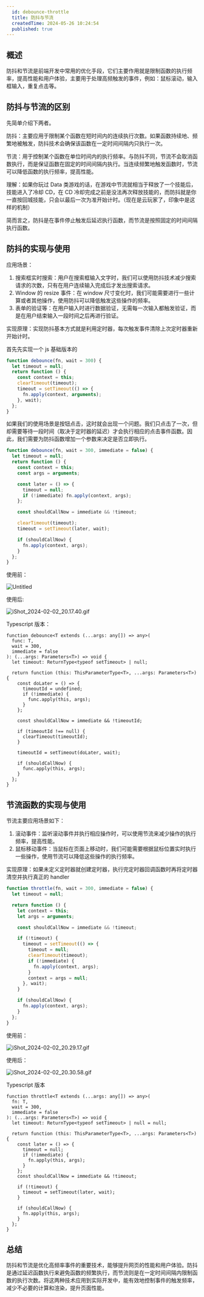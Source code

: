 ```yaml
---
  id: debounce-throttle
  title: 防抖与节流
  createdTime: 2024-05-26 10:24:54
  published: true
---
```


## 概述

防抖和节流是前端开发中常用的优化手段，它们主要作用就是限制函数的执行频率，提高性能和用户体验，主要用于处理高频触发的事件，例如：鼠标滚动，输入框输入，重复点击等。

## 防抖与节流的区别

先简单介绍下两者。

防抖：主要应用于限制某个函数在短时间内的连续执行次数。如果函数持续地、频繁地被触发，防抖技术会确保该函数在一定时间间隔内只执行一次。

节流：用于控制某个函数在单位时间内的执行频率。与防抖不同，节流不会取消函数执行，而是保证函数在固定的时间间隔内执行。当连续频繁地触发函数时，节流可以降低函数的执行频率，提高性能。

理解：如果你玩过 Data 类游戏的话，在游戏中节流就相当于释放了一个技能后，技能进入了冷却 CD，在 CD 冷却完成之前是没法再次释放技能的，而防抖就是你一直按回城技能，只会以最后一次为准开始计时。（现在是云玩家了，印象中是这样的机制）

简而言之，防抖是在事件停止触发后延迟执行函数，而节流是按照固定的时间间隔执行函数。

## 防抖的实现与使用

应用场景：

1. 搜索框实时搜索：用户在搜索框输入文字时，我们可以使用防抖技术减少搜索请求的次数，只有在用户连续输入完成后才发出搜索请求。
2. Window 的 resize 事件：在 window 尺寸变化时，我们可能需要进行一些计算或者其他操作，使用防抖可以降低触发这些操作的频率。
3. 表单的验证等：在用户输入时进行数据验证，无需每一次输入都触发验证，而是在用户结束输入一段时间之后再进行验证。

实现原理：实现防抖基本方式就是利用定时器，每次触发事件清除上次定时器重新开始计时。

首先先实现一个 js 基础版本的

```jsx
function debounce(fn, wait = 300) {
  let timeout = null;
  return function () {
    const context = this;
    clearTimeout(timeout);
    timeout = setTimeout(() => {
      fn.apply(context, arguments);
    }, wait);
  };
}
```

如果我们的使用场景是按钮点击，这时就会出现一个问题。我们只点击了一次，但却需要等待一段时间（取决于定时器的延迟）才会执行相应的点击事件函数。因此，我们需要为防抖函数增加一个参数来决定是否立即执行。

```jsx
function debounce(fn, wait = 300, immediate = false) {
  let timeout = null;
  return function () {
    const context = this;
    const args = arguments;

    const later = () => {
      timeout = null;
      if (!immediate) fn.apply(context, args);
    };

    const shouldCallNow = immediate && !timeout;

    clearTimeout(timeout);
    timeout = setTimeout(later, wait);

    if (shouldCallNow) {
      fn.apply(context, args);
    }
  };
}
```

使用前：

![Untitled](https://prod-files-secure.s3.us-west-2.amazonaws.com/9869198d-673f-4bfb-bdc4-d1300440dbc9/83e04583-c173-48f5-8a6a-81278ec047f9/Untitled.gif)

使用后:

![iShot_2024-02-02_20.17.40.gif](https://prod-files-secure.s3.us-west-2.amazonaws.com/9869198d-673f-4bfb-bdc4-d1300440dbc9/221da8cf-7732-43c4-8b75-c2f192ad5cc0/iShot_2024-02-02_20.17.40.gif)

Typescript 版本：

```tsx
function debounce<T extends (...args: any[]) => any>(
  func: T,
  wait = 300,
  immediate = false
): (...args: Parameters<T>) => void {
  let timeout: ReturnType<typeof setTimeout> | null;

  return function (this: ThisParameterType<T>, ...args: Parameters<T>) {
    const doLater = () => {
      timeoutId = undefined;
      if (!immediate) {
        func.apply(this, args);
      }
    };

    const shouldCallNow = immediate && !timeoutId;

    if (timeoutId !== null) {
      clearTimeout(timeoutId);
    }

    timeoutId = setTimeout(doLater, wait);

    if (shouldCallNow) {
      func.apply(this, args);
    }
  };
}
```

## 节流函数的实现与使用

节流主要应用场景如下：

1. 滚动事件：监听滚动事件并执行相应操作时，可以使用节流来减少操作的执行频率，提高性能。
2. 鼠标移动事件：当鼠标在页面上移动时，我们可能需要根据鼠标位置实时执行一些操作，使用节流可以降低这些操作的执行频率。

实现原理：如果未定义定时器就创建定时器，执行完定时器回调函数时再将定时器清空并执行真正的 handler

```jsx
function throttle(fn, wait = 300, immediate = false) {
  let timeout = null;

  return function () {
    let context = this;
    let args = arguments;

    const shouldCallNow = immediate && !timeout;

    if (!timeout) {
      timeout = setTimeout(() => {
        timeout = null;
        clearTimeout(timeout);
        if (!immediate) {
          fn.apply(context, args);
        }
        context = args = null;
      }, wait);
    }

    if (shouldCallNow) {
      fn.apply(context, args);
    }
  };
}
```

使用前：

![iShot_2024-02-02_20.29.17.gif](https://prod-files-secure.s3.us-west-2.amazonaws.com/9869198d-673f-4bfb-bdc4-d1300440dbc9/957acec1-8f9f-4185-b79d-101bcb4b433e/iShot_2024-02-02_20.29.17.gif)

使用后：

![iShot_2024-02-02_20.30.58.gif](https://prod-files-secure.s3.us-west-2.amazonaws.com/9869198d-673f-4bfb-bdc4-d1300440dbc9/a0f15050-72a8-4a93-aea5-4b02387257e9/iShot_2024-02-02_20.30.58.gif)

Typescript 版本

```tsx
function throttle<T extends (...args: any[]) => any>(
  fn: T,
  wait = 300,
  immediate = false
): (...args: Parameters<T>) => void {
  let timeout: ReturnType<typeof setTimeout> | null = null;

  return function (this: ThisParameterType<T>, ...args: Parameters<T>) {
    const later = () => {
      timeout = null;
      if (!immediate) {
        fn.apply(this, args);
      }
    };
    const shouldCallNow = immediate && !timeout;

    if (!timeout) {
      timeout = setTimeout(later, wait);
    }

    if (shouldCallNow) {
      fn.apply(this, args);
    }
  };
}
```

## 总结

防抖和节流是优化高频率事件的重要技术，能够提升网页的性能和用户体验。防抖是通过延迟函数执行来避免函数的频繁执行，而节流则是在一定时间间隔内限制函数的执行次数。将这两种技术应用到实际开发中，能有效地控制事件的触发频率，减少不必要的计算和渲染，提升页面性能。
